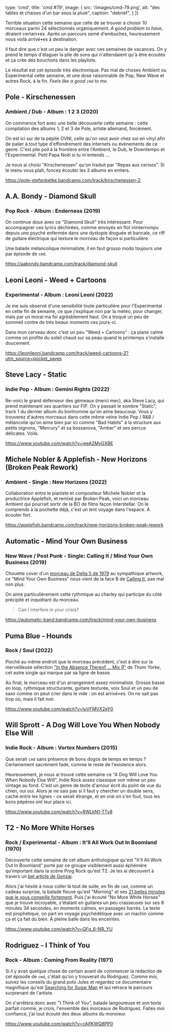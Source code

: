 

  type: 'cmd',
  title: 'cmd #79',
  image: {
    src: '/images/cmd-79.png',
    alt: "des tables et chaises d'un bar sous la pluie",
    caption: "debrief",
  }
})

Terrible situation cette semaine que celle de se trouver à choisir 10 morceaux
parmi 24 sélectionnés organiquement. _A good problem to have_, diraient
certain•es. Après un parcours semé d'embuches, heureusement nous voilà
arrivé•es à destination.

Il faut dire que c'est un peu le danger avec ces semaines de vacances. On y
prend le temps d'élaguer la pile de sons qui n'attendaient qu'à être écoutés et
ça crée des bouchons dans les playlists.

Le résultat est cet épisode très électronique. Pas mal de choses Ambient ou
Experimental cette semaine, et une dose raisonnable de Pop, New Wave et autres
Rock, à la fin. _Feels like a good `cmd` to me._



## Pole - Kirschenessen

### Ambient / Dub - Album : 1 2 3 (2020)

On commence fort avec une belle découverte cette semaine : cette compilation
des albums 1, 2 et 3 de Pole, artiste allemand, forcément.

On est ici sur de la pépite OVNI, celle qu'on veut avoir chez soi en vinyl afin
de palier à tout type d'effondrement des internets ou évènements de ce genre.
C'est pile poil à la frontière entre l'Ambient, le Dub, le Downtempo et
l'Experimental. Petit Papa Noël si tu m'entends ...

Je nous ai choisi "Kirschenessen" qu'on traduit par "Repas aux cerises". Si le
menu vous plaît, foncez écouter les 3 albums en entiers.

https://pole-stefanbetke.bandcamp.com/track/kirschenessen-2



## A.A. Bondy - Diamond Skull

### Pop Rock - Album : Enderness (2019)

On continue doux avec ce "Diamond Skull" très intéressant. Pour accompagner ces
lyrics déchirées, comme envoyés en flot ininterrompu depuis une psyché enfermée
dans une dystopie droguée et bancale, ce riff de guitare électrique qui texture
le morceau de façon si particulière.

Une balade mélancolique minimaliste, il en faut grosso modo toujours une par
épisode de `cmd`.

https://aabondy.bandcamp.com/track/diamond-skull



## Leoni Leoni - Weed + Cartoons

### Experimental - Album : Leoni Leoni (2022)

Je me suis observé d'une sensibilité toute particulière pour l'Experimental en
cette fin de semaine, ce que j'explique non par la météo, pour changer, mais
par un moral ma foi agréablement haut. On a troqué un peu de sommeil contre de
très beaux moments ces jours-ci.

Dans mon cerveau donc c'est un peu "Weed + Cartoons" : ça plane calme comme on
profite du soleil chaud sur sa peau quand le printemps s'installe doucement.

https://leonileoni.bandcamp.com/track/weed-cartoons-2?utm_source=pocket_saves



## Steve Lacy - Static

### Indie Pop - Album : Gemini Rights (2022)

Re-voici le grand défenseur des gémeaux (merci mec), aka Steve Lacy, qui prend
maintenant ses quartiers sur FIP. On y passait le sombre "Static", track 1 du
dernier album du bonhomme qu'on aime beaucoup. Vous y trouverez d'autres
morceaux dans cette même veine Indie Pop / R&B / mélancolie qu'on aime bien par
ici comme "Bad Habits" à la structure aux petits oignons, "Mercury" et sa
bossanova, "Amber" et ses percus délicates. Voilà.

https://www.youtube.com/watch?v=jeeA2MyGXBE



## Michele Nobler & Applefish - New Horizons (Broken Peak Rework)

### Ambient - Single : New Horizons (2022)

Collaboration entre le pianiste et compositeur Michele Nobler et la productrice
Applefish, et remixé par Broken Peak, voici un morceau Ambient qui pourrait
sortir de la BO de films façon Interstellar. On le comprends à la pochette
déjà, c'est un lent voyage dans l'espace. À écouter fort.

https://applefish.bandcamp.com/track/new-horizons-broken-peak-rework



## Automatic - Mind Your Own Business

### New Wave / Post Punk - Single: Calling It / Mind Your Own Business (2019)

Chouette cover d'un [morceau de Delta 5 de
1979](https://www.youtube.com/watch?v=V0icdCpZwe0) au sympathique artwork, ce
"Mind Your Own Business" nous vient de la face B de [Calling
It](https://automatic-band.bandcamp.com/track/calling-it), pas mal non plus.

On aime particulièrement cette rythmique au charley qui participe du côté
précipité et inquiétant du morceau.

> Can I interfere in your crisis?

https://automatic-band.bandcamp.com/track/mind-your-own-business



## Puma Blue - Hounds

### Rock / Soul (2022)

Pioché au même endroit que le morceau précédent, c'est à dire sur la
merveilleuse sélection ["In the Absence Thereof ... Mix
9"](https://radio.sonos.com/shows/in-the-absence-thereof-mix-9) de Thom Yorke,
cet autre single qui marque par sa ligne de basse.

Au final, le morceau est d'un arrangement assez minimaliste. Grosse basse en
loop, rythmique structurante, guitare texturée, voix Soul et un peu de saxo
comme on peut crier dans le vide : on est arrivé•es. On ne sait pas trop où,
mais il fait noir.

https://www.youtube.com/watch?v=IuVFMVX2eY0



## Will Sprott - A Dog Will Love You When Nobody Else Will

### Indie Rock - Album : Vortex Numbers (2015)

Que serait `cmd` sans présence de bons dogos de temps en temps ? Certainement
sacrément fade, comme le reste de l'existence alors.

Heureusement, je nous ai trouvé cette semaine ce "A Dog Will Love You When
Nobody Else Will", Indie Rock assez classique voir même un peu vintage au fond.
C'est un genre de texte d'amour écrit du point de vue du chien, oui oui. Alors
je ne sais pas si il faut y chercher un double sens, caché entre les lignes - ce
serait étrange, et en vrai on s'en fout, tous les bons pépères ont leur place
ici.

https://www.youtube.com/watch?v=8WLkN1-TTv8




## T2 - No More White Horses

### Rock / Experimental - Album : It'll All Work Out In Boomland (1970)

Découverte cette semaine de cet album anthologique qu'est "It'll All Work Out
In Boomland" porté par ce groupe visiblement aussi éphémère qu'important dans
la scène Prog Rock qu'est T2. Je les ai découvert à travers un [bel article de
Gonzai](https://gonzai.com/lhistoire-de-t2-le-groupe-oublie-de-chez-decca/?utm_source=pocket_saves).

Alors j'ai hésité à nous coller là tout de suite, en fin de `cmd`, comme un
cadeau surprise, la balade fleuve qu'est "Morning" et ses [21 belles minutes
que je vous conseille
fortement](https://music.youtube.com/watch?v=_ecvjVbevTU). Puis j'ai écouté "No
More White Horses" que je trouve incroyable, s'étalant en guitares un peu
crasseuses sur ses 8 minutes 34 secondes, en moments calmes, en passages barrés.
Le texte est prophétique, on part en voyage psychédélique avec un machin comme
ça et ça fait du bien. À pleine balle dans les enceintes.

https://www.youtube.com/watch?v=QFq_6-NR_YU



## Rodriguez - I Think of You

### Rock - Album : Coming From Reality (1971)

Si il y avait quelque chose de certain avant de commencer la rédaction de cet
épisode de `cmd`, c'était qu'on y trouverait du Rodriguez. Comme moi, suivez
les conseils du grand poto Jules et regardez ce documentaire magnifique qu'est
[Searching for Sugar Man](https://fr.wikipedia.org/wiki/Sugar_Man) et qui
retrace le parcours surprenant de l'artiste.

On s'arrêtera donc avec "I Think of You", balade langoureuse et son texte
parfait comme, je crois, l'ensemble des morceaux de Rodriguez. Faites moi
confiance, j'ai tout écouté des deux albums du monsieur.

https://www.youtube.com/watch?v=cAjfKWQ8PP0

